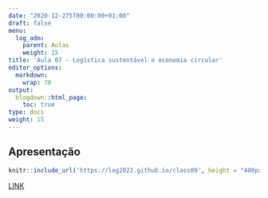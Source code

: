 ```yaml
---
date: "2020-12-275T00:00:00+01:00"
draft: false
menu:
  log_adm:
    parent: Aulas
    weight: 15
title: 'Aula 07 - Logística sustentável e economia circular'
editor_options: 
  markdown: 
    wrap: 70
output: 
  blogdown::html_page:
    toc: true
type: docs
weight: 15
---
```


## Apresentação

```r
knitr::include_url('https://log2022.github.io/class09', height = "400px")
```

[LINK](https://log2022.github.io/class09)


